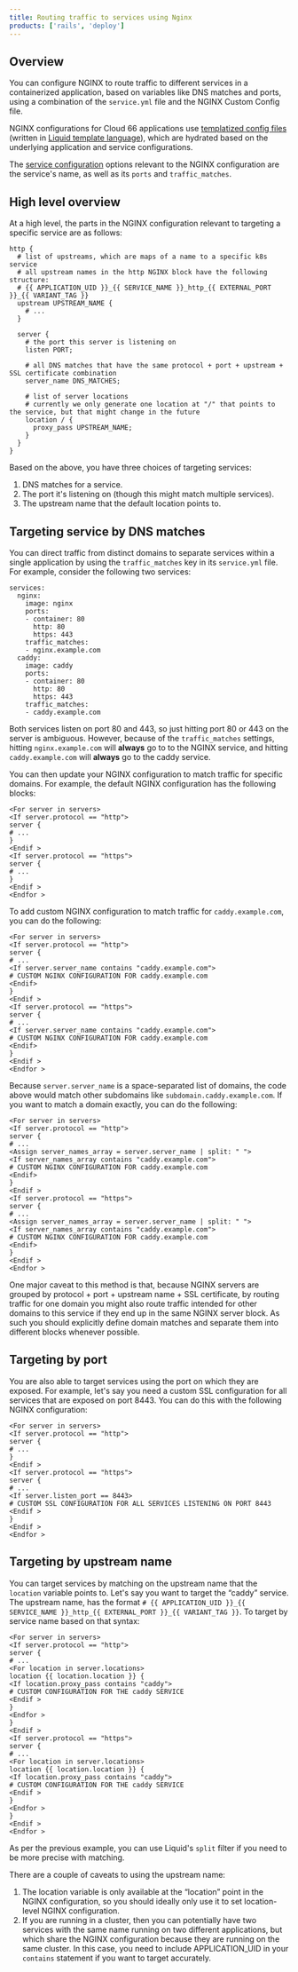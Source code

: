 ```yaml
---
title: Routing traffic to services using Nginx
products: ['rails', 'deploy']
---
```


## Overview

You can configure NGINX to route traffic to different services in a containerized application, based on variables like DNS matches and ports, using a combination of the `service.yml` file and the NGINX Custom Config file. 

NGINX configurations for Cloud 66 applications use [templatized config files](/:product/:version?/custom-config/custom-config) (written in [Liquid template language](https://shopify.github.io/liquid/)), which are hydrated based on the underlying application and service configurations. 

The [service configuration](/:product/:version?/build-and-config/docker-service-configuration) options relevant to the NGINX configuration are the service's name, as well as its `ports` and `traffic_matches`.


## High level overview

At a high level, the parts in the NGINX configuration relevant to targeting a specific service are as follows:

```liquid
http {
  # list of upstreams, which are maps of a name to a specific k8s service
  # all upstream names in the http NGINX block have the following structure:
  # {{ APPLICATION_UID }}_{{ SERVICE_NAME }}_http_{{ EXTERNAL_PORT }}_{{ VARIANT_TAG }}
  upstream UPSTREAM_NAME {
    # ...
  }
  
  server {
    # the port this server is listening on
    listen PORT;
    
    # all DNS matches that have the same protocol + port + upstream + SSL certificate combination
    server_name DNS_MATCHES;
    
    # list of server locations
    # currently we only generate one location at "/" that points to the service, but that might change in the future
    location / {
      proxy_pass UPSTREAM_NAME;
    }
  }
}
```

Based on the above, you have three choices of targeting services:

1. DNS matches for a service.
2. The port it's listening on (though this might match multiple services).
3. The upstream name that the default location points to.

## Targeting service by DNS matches

You can direct traffic from distinct domains to separate services within a single application by using the `traffic_matches` key in its `service.yml` file. For example, consider the following two services:

```liquid
services:
  nginx:
    image: nginx
    ports:
    - container: 80
      http: 80
      https: 443
    traffic_matches:
    - nginx.example.com
  caddy:
    image: caddy
    ports:
    - container: 80
      http: 80
      https: 443
    traffic_matches:
    - caddy.example.com
```

Both services listen on port 80 and 443, so just hitting port 80 or 443 on the server is ambiguous. However, because of the `traffic_matches` settings, hitting `nginx.example.com` will **always** go to to the NGINX service, and hitting `caddy.example.com` will **always** go to the caddy service.

You can then update your NGINX configuration to match traffic for specific domains. For example, the default NGINX configuration has the following blocks:

```liquid
<For server in servers>
<If server.protocol == "http">
server {
# ...
}
<Endif >
<If server.protocol == "https">
server {
# ...
}
<Endif >
<Endfor >
```

To add custom NGINX configuration to match traffic for `caddy.example.com`, you can do the following:

```liquid
<For server in servers>
<If server.protocol == "http">
server {
# ...
<If server.server_name contains "caddy.example.com">
# CUSTOM NGINX CONFIGURATION FOR caddy.example.com
<Endif>
}
<Endif >
<If server.protocol == "https">
server {
# ...
<If server.server_name contains "caddy.example.com">
# CUSTOM NGINX CONFIGURATION FOR caddy.example.com
<Endif>
}
<Endif >
<Endfor >
```

Because `server.server_name` is a space-separated list of domains, the code above would match other subdomains like `subdomain.caddy.example.com`. If you want to match a domain exactly, you can do the following:

```liquid
<For server in servers>
<If server.protocol == "http">
server {
# ...
<Assign server_names_array = server.server_name | split: " ">
<If server_names_array contains "caddy.example.com">
# CUSTOM NGINX CONFIGURATION FOR caddy.example.com
<Endif>
}
<Endif >
<If server.protocol == "https">
server {
# ...
<Assign server_names_array = server.server_name | split: " ">
<If server_names_array contains "caddy.example.com">
# CUSTOM NGINX CONFIGURATION FOR caddy.example.com
<Endif>
}
<Endif >
<Endfor >
```

One major caveat to this method is that, because NGINX servers are grouped by protocol + port + upstream name + SSL certificate, by routing traffic for one domain you might also route traffic intended for other domains to this service if they end up in the same NGINX server block. As such you should explicitly define domain matches and separate them into different blocks whenever possible.

## Targeting by port

You are also able to target services using the port on which they are exposed. For example, let's say you need a custom SSL configuration for all services that are exposed on port 8443. You can do this with the following NGINX configuration:

```liquid
<For server in servers>
<If server.protocol == "http">
server {
# ...
}
<Endif >
<If server.protocol == "https">
server {
# ...
<If server.listen_port == 8443>
# CUSTOM SSL CONFIGURATION FOR ALL SERVICES LISTENING ON PORT 8443
<Endif >
}
<Endif >
<Endfor >
```

## Targeting by upstream name

You can target services by matching on the upstream name that the `location` variable points to. Let's say you want to target the “caddy” service. The upstream name, has the format `# {{ APPLICATION_UID }}_{{ SERVICE_NAME }}_http_{{ EXTERNAL_PORT }}_{{ VARIANT_TAG }}`. To target by service name based on that syntax:

```liquid
<For server in servers>
<If server.protocol == "http">
server {
# ...
<For location in server.locations>
location {{ location.location }} {
<If location.proxy_pass contains "caddy">
# CUSTOM CONFIGURATION FOR THE caddy SERVICE
<Endif >
}
<Endfor >
}
<Endif >
<If server.protocol == "https">
server {
# ...
<For location in server.locations>
location {{ location.location }} {
<If location.proxy_pass contains "caddy">
# CUSTOM CONFIGURATION FOR THE caddy SERVICE
<Endif >
}
<Endfor >
}
<Endif >
<Endfor >
```

As per the previous example, you can use Liquid's `split` filter if you need to be more precise with matching.

There are a couple of caveats to using the upstream name: 

1. The location variable is only available at the “location” point in the NGINX configuration, so you should ideally only use it to set location-level NGINX configuration.
2. If you are running in a cluster, then you can potentially have two services with the same name running on two different applications, but which share the NGINX configuration because they are running on the same cluster. In this case, you need to include APPLICATION_UID in your `contains` statement if you want to target accurately.